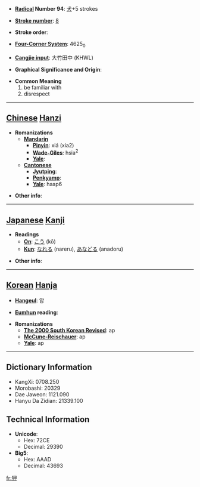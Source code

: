 * '''[[Wiktionary:Chinese radical index| Radical]] Number 94''': [[Wiktionary:Chinese radical index 犬|犬]]+5 strokes

* '''[[Wiktionary:Chinese total strokes index|Stroke number]]''': [[Wiktionary:Chinese total strokes index 8|8]]

* '''Stroke order''': 

* '''[[Wiktionary:Chinese four corner index|Four-Corner System]]''': 4625<sub>0</sub>

* '''[[Wiktionary:Chinese Cangjie index|Cangjie input]]''': 大竹田中 (KHWL)

* '''Graphical Significance and Origin''': 

* '''Common Meaning'''
*#be familiar with
*# disrespect


----

== [[Chinese]] [[Hanzi]] ==

* '''Romanizations'''
** '''[[Mandarin]]'''
*** '''[[Pinyin]]''': xiá (xia2)
*** '''[[Wade-Giles]]''': hsia<sup>2</sup>
*** '''[[Yale]]''': 
** '''[[Cantonese]]'''
*** '''[[Jyutping]]''':
*** '''[[Penkyamp]]''': 
*** '''[[Yale]]''': haap6

* '''Other info''': 

----

== [[Japanese]] [[Kanji]] ==

* '''Readings'''
** '''[[On]]''': [[こう]] (kō)
** '''[[Kun]]''': [[なれる]] (nareru), [[あなどる]] (anadoru)

* '''Other info''':  

----

== [[Korean]] [[Hanja]] ==

* '''[[Hangeul]]''': 압

* '''[[Eumhun]] reading''': 

* '''Romanizations'''
** '''[[The 2000 South Korean Revised Romanization|The 2000 South Korean Revised]]''': ap
** '''[[McCune-Reischauer]]''': ap
** '''[[Yale]]''': ap

----

== Dictionary Information ==

* KangXi: 0708.250
* Morobashi: 20329
* Dae Jaweon: 1121.090
* Hanyu Da Zidian: 21339.100

== Technical Information ==

* '''Unicode''':
** Hex: 72CE
** Decimal: 29390
* '''Big5''':
** Hex: AAAD
** Decimal: 43693

[[fr:狎]]